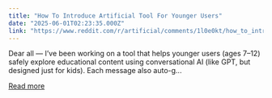 ```yaml
---
title: "How To Introduce Artificial Tool For Younger Users"
date: "2025-06-01T02:23:35.000Z"
link: "https://www.reddit.com/r/artificial/comments/1l0e0kt/how_to_introduce_artificial_tool_for_younger_users/"
---
```


Dear all —
 I’ve been working on a tool that helps younger users (ages 7–12) safely explore educational content using conversational AI (like GPT, but designed just for kids). Each message also auto-g...

[Read more](https://www.reddit.com/r/artificial/comments/1l0e0kt/how_to_introduce_artificial_tool_for_younger_users/)
